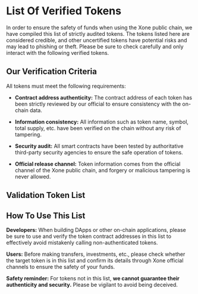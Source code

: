 
# List Of Verified Tokens

In order to ensure the safety of funds when using the Xone public chain, we have compiled this list of strictly audited tokens. The tokens listed here are considered credible, and other uncertified tokens have potential risks and may lead to phishing or theft. Please be sure to check carefully and only interact with the following verified tokens.

## Our Verification Criteria

All tokens must meet the following requirements:

- **Contract address authenticity:** The contract address of each token has been strictly reviewed by our official to ensure consistency with the on-chain data.

- **Information consistency:** All information such as token name, symbol, total supply, etc. have been verified on the chain without any risk of tampering.

- **Security audit:** All smart contracts have been tested by authoritative third-party security agencies to ensure the safe operation of tokens.

- **Official release channel:** Token information comes from the official channel of the Xone public chain, and forgery or malicious tampering is never allowed.

## Validation Token List

<ValidationTokenList />

## How To Use This List

**Developers:** When building DApps or other on-chain applications, please be sure to use and verify the token contract addresses in this list to effectively avoid mistakenly calling non-authenticated tokens.

**Users:** Before making transfers, investments, etc., please check whether the target token is in this list and confirm its details through Xone official channels to ensure the safety of your funds.

**Safety reminder:** For tokens not in this list, **we cannot guarantee their authenticity and security.** Please be vigilant to avoid being deceived.

<ContactInfo />